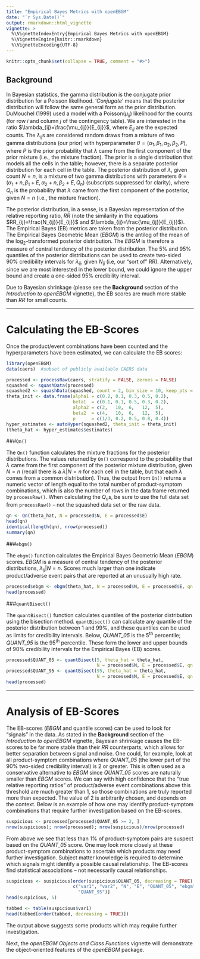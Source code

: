 ---
title: "Empirical Bayes Metrics with openEBGM"
date: "`r Sys.Date()`"
output: rmarkdown::html_vignette
vignette: >
  %\VignetteIndexEntry{Empirical Bayes Metrics with openEBGM}
  %\VignetteEngine{knitr::rmarkdown}
  %\VignetteEncoding{UTF-8}
---

```{r, echo = FALSE}
knitr::opts_chunk$set(collapse = TRUE, comment = "#>")
```

## Background

In Bayesian statistics, the gamma distribution is the conjugate prior 
distribution for a Poisson likelihood. '*Conjugate*' means that the posterior 
distribution will follow the same general form as the prior distribution.
DuMouchel (1999) used a model with a Poisson($\mu_{ij}$) likelihood for the
counts (for row *i* and column *j* of the contingency table). We are interested
in the ratio $\lambda_{ij}=\frac{\mu_{ij}}{E_{ij}}$, where $E_{ij}$ are the
expected counts. The $\lambda_{ij}$s are considered random draws from a mixture
of two gamma distributions (our prior) with hyperparameter 
$\theta=(\alpha_1,\beta_1,\alpha_2,\beta_2,P)$, where $P$ is the prior 
probability that $\lambda$ came from the first component of the prior mixture 
(i.e., the mixture fraction). The prior is a single distribution that models all
the cells in the table; however, there is a separate posterior distribution for 
each cell in the table. The posterior distribution of $\lambda$, given count 
$N=n$, is a mixture of two gamma distributions with parameters 
$\theta=(\alpha_1+n,\beta_1+E,\alpha_2+n,\beta_2+E,Q_n)$ (subscripts suppressed 
for clarity), where $Q_n$ is the probability that $\lambda$ came from the first 
component of the posterior, given $N=n$ (i.e., the mixture fraction).

The posterior distribution, in a sense, is a Bayesian representation of the 
relative reporting ratio, $RR$ (note the similarity in the equations 
$RR_{ij}=\frac{N_{ij}}{E_{ij}}$ and $\lambda_{ij}=\frac{\mu_{ij}}{E_{ij}}$). The
Empirical Bayes (EB) metrics are taken from the posterior distribution. The 
Empirical Bayes Geometric Mean $(EBGM)$ is the antilog of the mean of the 
log~2~-transformed posterior distribution. The $EBGM$ is therefore a measure of 
central tendency of the posterior distribution. The 5% and 95% quantiles of the 
posterior distributions can be used to create two-sided 90% credibility
intervals for $\lambda_{ij}$, given $N_{ij}$ (i.e, our "sort of" RR).
Alternatively, since we are most interested in the lower bound, we could ignore
the upper bound and create a one-sided 95% credibility interval.

Due to Bayesian shrinkage (please see the **Background** section of the 
*Introduction to openEBGM* vignette), the EB scores are much more stable than
$RR$ for small counts.

-----

# Calculating the EB-Scores

Once the product/event combinations have been counted and the hyperparameters 
have been estimated, we can calculate the EB scores:


```{r hyperparameter estimation, warning = FALSE}
library(openEBGM)
data(caers)  #subset of publicly available CAERS data

processed <- processRaw(caers, stratify = FALSE, zeroes = FALSE)
squashed <- squashData(processed)
squashed2 <- squashData(squashed, count = 2, bin_size = 10, keep_pts = 50)
theta_init <- data.frame(alpha1 = c(0.2, 0.1, 0.3, 0.5, 0.2),
                         beta1  = c(0.1, 0.1, 0.5, 0.3, 0.2),
                         alpha2 = c(2,   10,  6,   12,  5),
                         beta2  = c(4,   10,  6,   12,  5),
                         p      = c(1/3, 0.2, 0.5, 0.8, 0.4))
hyper_estimates <- autoHyper(squashed2, theta_init = theta_init)
(theta_hat <- hyper_estimates$estimates)
```

###`Qn()`

The `Qn()` function calculates the mixture fractions for the posterior 
distributions. The values returned by `Qn()` correspond to the probability that 
$\lambda$ came from the first component of the posterior mixture distribution, 
given $N=n$ (recall there is a $\lambda|N=n$ for each cell in the table, but 
that each $\lambda$ comes from a common distribution). Thus, the output from 
`Qn()` returns a numeric vector of length equal to the total number of 
product-symptom combinations, which is also the number of rows in the data frame
returned by `processRaw()`. When calculating the $Q_n$s, be sure to use the full
data set from `processRaw()` -- not the squashed data set or the raw data.

```{r}
qn <- Qn(theta_hat, N = processed$N, E = processed$E)
head(qn)
identical(length(qn), nrow(processed))
summary(qn)
```

###`ebgm()`

The `ebgm()` function calculates the Empirical Bayes Geometric Mean $(EBGM)$ 
scores. $EBGM$ is a measure of central tendency of the posterior distributions, 
$\lambda_{ij}|N=n$. Scores much larger than one indicate product/adverse event
pairs that are reported at an unusually high rate.

```{r}
processed$ebgm <- ebgm(theta_hat, N = processed$N, E = processed$E, qn  = qn)
head(processed)
```

###`quantBisect()`

The `quantBisect()` function calculates quantiles of the posterior distribution 
using the bisection method. `quantBisect()` can calculate any quantile of the 
posterior distribution between 1 and 99%, and these quantiles can be used as
limits for credibility intervals. Below, *QUANT_05* is the 5^th^ percentile;
*QUANT_95* is the 95^th^ percentile. These form the lower and upper bounds of
90% credibility intervals for the Empirical Bayes (EB) scores.

```{r}
processed$QUANT_05 <- quantBisect(5, theta_hat = theta_hat,
                                  N = processed$N, E = processed$E, qn = qn)
processed$QUANT_95 <- quantBisect(95, theta_hat = theta_hat,
                                  N = processed$N, E = processed$E, qn = qn)
head(processed)
```


--------

# Analysis of EB-Scores

The EB-scores ($EBGM$ and quantile scores) can be used to look for "signals" in 
the data. As stated in the **Background** section of the *Introduction to 
openEBGM* vignette, Bayesian shrinkage causes the EB-scores to be far more 
stable than their $RR$ counterparts, which allows for better separation between 
signal and noise. One could, for example, look at all product-symptom 
combinations where *QUANT_05* (the lower part of the 90% two-sided credibility 
interval) is 2 or greater. This is often used as a conservative alternative to 
$EBGM$ since *QUANT_05* scores are naturally smaller than $EBGM$ scores. We can
say with high confidence that the "true relative reporting ratios" of 
product/adverse event combinations above this threshold are much greater than 1,
so those combinations are truly reported more than expected. The value of 2 is 
arbitrarily chosen, and depends on the context. Below is an example of how one 
may identify product-symptom combinations that require further investigation 
based on the EB-scores.

```{r}
suspicious <- processed[processed$QUANT_05 >= 2, ]
nrow(suspicious); nrow(processed); nrow(suspicious)/nrow(processed)
```

From above we see that less than 1% of product-symptom pairs are suspect based 
on the *QUANT_05* score. One may look more closely at these product-symptom 
combinations to ascertain which products may need further investigation. Subject
matter knowledge is required to determine which signals might identify a
possible causal relationship. The EB-scores find statistical
associations -- not necessarily causal relationships.

```{r}
suspicious <- suspicious[order(suspicious$QUANT_05, decreasing = TRUE),
                         c("var1", "var2", "N", "E", "QUANT_05", "ebgm", 
                           "QUANT_95")]
head(suspicious, 5)

tabbed <- table(suspicious$var1)
head(tabbed[order(tabbed, decreasing = TRUE)])
```

The output above suggests some products which may require further investigation.

Next, the *openEBGM Objects and Class Functions* vignette will demonstrate
the object-oriented features of the *openEBGM* package.
